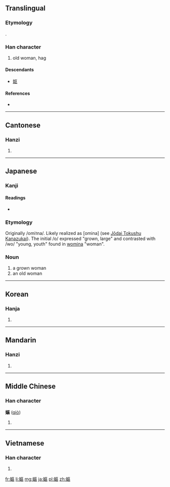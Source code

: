 {{also|妪}}
==Translingual==
{{Hani-forms|[[妪]]|嫗}}
===Etymology===
{{Han compound|女|t1=woman|區|ls=psc|c1=s|c2=p}}.

===Han character===
{{Han char|rn=38|rad=女|as=11|sn=14|four=4141<sub>6</sub>|canj=女尸口口 (VSRR)|ids=⿰[[女]][[區]]}}

# old woman, hag

====Descendants====
* [[妪]]

====References====
* {{Han ref|kx=0269.230|dkj=06640|dj=0537.130|hdz=21076.040|uh=5AD7|ud=23255|bh=B9E1|bd=47585}}

----

==Cantonese==

===Hanzi===
{{yue-hanzi|jyut=|y=yu2|sim=妪}}

# {{defn|lang=yue|sort=女11}}

----

==Japanese==

===Kanji===
{{ja-kanji|grade=|rs=女11}}

====Readings====
* {{ja-readings|on=[[おう]] (ō), [[う]] (u)|kun=[[おうな]] (ouna), [[あたためる]] (atatameru)}}

===Etymology===
Originally /omi<small>1</small>na/. Likely realized as [omina] (see [[w:Jōdai Tokushu Kanazukai|Jōdai Tokushu Kanazukai]]). The initial /o/ expressed "grown, large" and contrasted with /wo/ "young, youth" found in [[女|womina]] "woman".

===Noun===
{{ja-noun|おみな}}

# a grown woman
# an old woman

----

==Korean==

===Hanja===
{{ko-hanja|hangeul=구|rv=gu|mr=ku}}

# {{defn|lang=ko|sort=女11}}

----

==Mandarin==

===Hanzi===
{{cmn-hanzi|sim=妪|pin=[[yǔ]] ([[yu3]]), [[yù]] ([[yu4]])|wg=yü<sup>3</sup>, yü<sup>4</sup>}}

# {{defn|lang=cmn|sort=女11}}

----

==Middle Chinese==

===Han character===
'''嫗''' ([[qiò]])

# {{defn|lang=zhx-mid|sort=女11}}

----

==Vietnamese==

===Han character===
{{vi-hantu|[[ẩu]]|rs=女11}}

# {{defn|lang=vi|sort=女11}}

[[fr:嫗]]
[[li:嫗]]
[[mg:嫗]]
[[ja:嫗]]
[[pl:嫗]]
[[zh:嫗]]